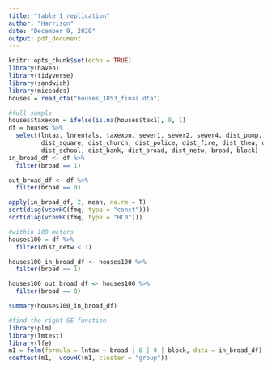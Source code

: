 ```yaml
---
title: "table 1 replication"
author: "Harrison"
date: "December 9, 2020"
output: pdf_document
---
```


```r
knitr::opts_chunk$set(echo = TRUE)
library(haven)
library(tidyverse)
library(sandwich)
library(miceadds)
houses = read_dta("houses_1853_final.dta")
```

```r
#full sample
houses$taxexon = ifelse(is.na(houses$tax1), 0, 1)
df = houses %>%
  select(lntax, lnrentals, taxexon, sewer1, sewer2, sewer4, dist_pump, dist_cent, dist_pit_fake, 
         dist_square, dist_church, dist_police, dist_fire, dist_thea, dist_pub, dist_urinal, dist_vent, 
         dist_school, dist_bank, dist_broad, dist_netw, broad, block)
in_broad_df <- df %>%
  filter(broad == 1)

out_broad_df <- df %>%
  filter(broad == 0)

apply(in_broad_df, 2, mean, na.rm = T)
sqrt(diag(vcovHC(fmq, type = "const")))
sqrt(diag(vcovHC(fmq, type = "HC0")))

```

```r
#within 100 meters
houses100 = df %>%
  filter(dist_netw < 1)

houses100_in_broad_df <- houses100 %>%
  filter(broad == 1)

houses100_out_broad_df <- houses100 %>%
  filter(broad == 0)

summary(houses100_in_broad_df)
```


```r
#find the right SE function
library(plm)
library(lmtest)
library(lfe)
m1 = felm(formula = lntax ~ broad | 0 | 0 | block, data = in_broad_df)
coeftest(m1,  vcovHC(m1, cluster = "group"))

```


